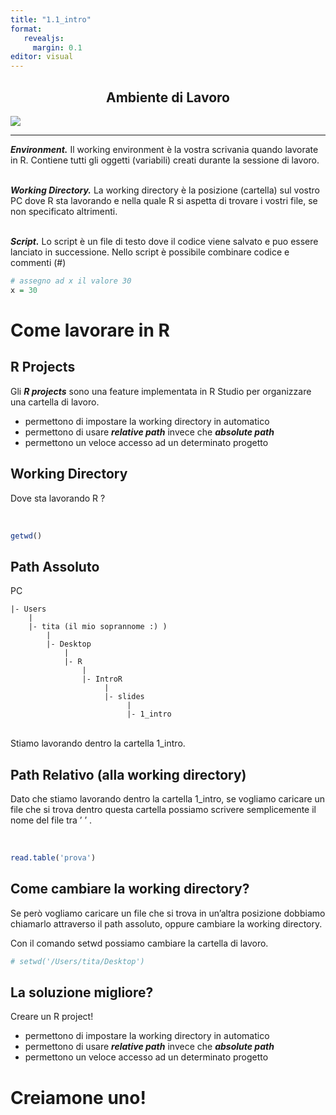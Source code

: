 ```yaml
---
title: "1.1_intro"
format: 
   revealjs:
     margin: 0.1
editor: visual
---
```


## Ambiente di Lavoro {style="text-align: center;"}

![](images/R_studio.png){fig-align="center"}

------------------------------------------------------------------------

***Environment.*** Il working environment è la vostra scrivania quando lavorate in R. Contiene tutti gli oggetti (variabili) creati durante la sessione di lavoro.

<br/> ***Working Directory.*** La working directory è la posizione (cartella) sul vostro PC dove R sta lavorando e nella quale R si aspetta di trovare i vostri file, se non specificato altrimenti.

<br/> ***Script.*** Lo script è un file di testo dove il codice viene salvato e puo essere lanciato in successione. Nello script è possibile combinare codice e commenti (#)

```r
# assegno ad x il valore 30
x = 30
```

# Come lavorare in R

## R Projects

Gli ***R projects*** sono una feature implementata in R Studio per organizzare una cartella di lavoro.

-   permettono di impostare la working directory in automatico
-   permettono di usare ***relative path*** invece che ***absolute path***
-   permettono un veloce accesso ad un determinato progetto

## Working Directory

Dove sta lavorando R ?

<br/>

```r
getwd()
```

## Path Assoluto

PC

    |- Users
        | 
        |- tita (il mio soprannome :) )
            |
            |- Desktop
                |
                |- R
                    |
                    |- IntroR
                         |
                         |- slides
                              |
                              |- 1_intro

<br/> Stiamo lavorando dentro la cartella 1_intro.

## Path Relativo (alla working directory)

Dato che stiamo lavorando dentro la cartella 1_intro, se vogliamo caricare un file che si trova dentro questa cartella possiamo scrivere semplicemente il nome del file tra ' ' .

<br/>

```r
read.table('prova')
```

## Come cambiare la working directory?

Se però vogliamo caricare un file che si trova in un'altra posizione dobbiamo chiamarlo attraverso il path assoluto, oppure cambiare la working directory.

</b> Con il comando setwd possiamo cambiare la cartella di lavoro.

```r
# setwd('/Users/tita/Desktop')
```

## La soluzione migliore?

Creare un R project!

-   permettono di impostare la working directory in automatico
-   permettono di usare ***relative path*** invece che ***absolute path***
-   permettono un veloce accesso ad un determinato progetto

# Creiamone uno!
